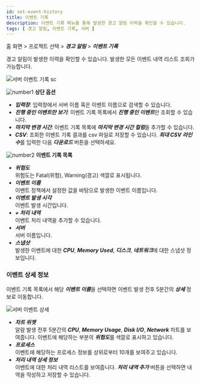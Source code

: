 ```yaml
---
id: set-event-history
title: 이벤트 기록
description: 이벤트 기록 메뉴를 통해 발생한 경고 알림 이력을 확인할 수 있습니다.
tags: [ 경고 알림, 이벤트 기록, 서버 ]
---
```

<!-- 내용 확인 필요 -->
<!-- 특히 이벤트 상세 정보 탭 -->

홈 화면 > 프로젝트 선택 > ***경고 알림*** > ***이벤트 기록***

경고 알림이 발생한 이력을 확인할 수 있습니다. 발생한 모든 이벤트 내역 리스트 조회가 가능합니다. 

![서버 이벤트 기록 sc](/img/event-history-server.png)

![number1](/img/number-01.png) **상단 옵션**

* ***입력창***: 입력창에서 서버 이름 혹은 이벤트 이름으로 검색할 수 있습니다.
* ***진행 중인 이벤트만 보기***: 이벤트 기록 목록에서 ***진행 중인 이벤트***만 조회할 수 있습니다.
* ***마지막 변경 시간***: 이벤트 기록 목록에 ***마지막 변경 시간 컬럼***을 추가할 수 있습니다.
* ***CSV***: 조회한 이벤트 기록 결과를 csv 파일로 저장할 수 있습니다. ***최대 CSV 라인 수***를 입력한 다음 ***다운로드*** 버튼을 선택하세요.

![number2](/img/number-02.png) **이벤트 기록 목록**

* ***위험도***  
    위험도는 <span class='vslow'>Fatal</span>(위험), <span class='slow'>Warning</span>(경고) 색깔로 표시됩니다.
* ***이벤트 이름***  
    이벤트 정책에서 설정한 값을 바탕으로 발생한 이벤트 이름입니다.
* ***이벤트 발생 시각***  
    이벤트 발생 시간입니다.
* ***+ 처리 내역***  
    이벤트 처리 내역을 추가할 수 있습니다.
* ***서버***  
    서버 이름입니다. 
* ***스냅샷***  
    발생한 이벤트에 대한 ***CPU***, ***Memory Used***, ***디스크***, ***네트워크***에 대한 스냅샷 정보입니다. 

### 이벤트 상세 정보 

이벤트 기록 목록에서 해당 ***이벤트 이름***을 선택하면 이벤트 발생 전후 5분간의 ***상세*** 정보로 이동합니다.

![서버 이벤트 상세](/img/server-event-detail.png)

* ***차트 위젯***<br/>
    알람 발생 전후 5분간의 ***CPU***, ***Memory Usage***, ***Disk I/O***, ***Network*** 차트를 보여줍니다. 이벤트에 해당하는 부분의 ***위험도***를 색깔로 표시하고 있습니다.
* ***프로세스***<br/>
    이벤트에 해당하는 프로세스 정보를 상위로부터 10개를 보여주고 있습니다. 
* ***처리 내역 상세 정보***<br/>
    이벤트에 대한 처리 내역 리스트를 보여줍니다. ***처리 내역 추가*** 버튼을 선택하면 내역을 작성하고 저장할 수 있습니다.

<!-- 
![이벤트 기록 - 서버](https://img.whatap.io/media/images/server_event_list_iddZR2Z.png) 
![이벤트 기록 - 서버 - 이벤트 상세 정보](https://img.whatap.io/media/images/Screenshot_2021-03-17_Server_Monitoring.png)
-->

<!-- 사장 기능인지 확인 필요..삭제.. 프로세스에서  View all 링크를 선택하면 모든 프로세스 정보를 확인할 수 있습니다. -->

<!-- 

* ***발생 시간***  
    이벤트 발생 시간입니다.
* ***위험도***  
    위험도는 <span class='vslow'>Fatal</span>(위험), <span class='slow'>Warning</span>(경고)로 표시됩니다.
* ***서버명***  
    서버 이름입니다. 
* ***설명***  
    이벤트 정책에서 설정한 값을 바탕으로 발생한 이벤트 설명입니다.
* ***스냅샷***  
    발생한 이벤트에 대한 CPU, Memory, Disk, Network에 대한 스냅샷 정보입니다.      
* ***현재 상태***  
    해당 이벤트의 현재 상태입니다.
* ***처리 내역***  
    이벤트에 대한 처리 내역입니다.   

-->